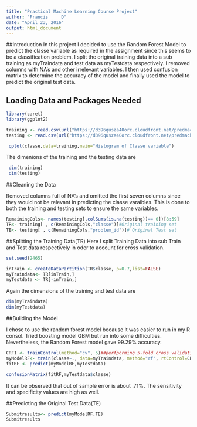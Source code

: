 ```yaml
---
title: "Practical Machine Learning Course Project"
author: "Francis     D"
date: "April 23, 2016"
output: html_document
---
```

##Introduction
In this project I decided to use the Random Forest Model to predict the classe variable as required in the assignment since this seems to be a classification problem. I split the original training data into a sub training as myTraindata and test data as myTestdata respectively. I removed columns with NA's and other irrelevant variables. I then used confusion matrix to determine the accuracy of the model and finally used the model to predict the original test data.

## Loading Data and Packages Needed
```r
library(caret)
library(ggplot2)

training <- read.csv(url("https://d396qusza40orc.cloudfront.net/predmachlearn/pml-training.csv"),na.strings=c("NA","#DIV/0",""))
testing <- read.csv(url("https://d396qusza40orc.cloudfront.net/predmachlearn/pml-testing.csv"),na.strings=c("NA","#DIV/0",""))

 qplot(classe,data=training,main="Histogram of Classe variable")
```


The dimenions of the training and the testing data are

```r
 dim(training)
 dim(testing)
```
 
##Cleaning the Data

Removed columns full of NA's and omitted the first seven columns since 
they would not be relevant in predicting  the classe varaibles. This is done to both the training and testing sets to ensure the same variables.

```r
RemainingCols<- names(testing[,colSums(is.na(testing))== 0])[8:59]
TR<- training[ , c(RemainingCols,"classe")]#Original training set
TE<- testing[ , c(RemainingCols,"problem_id")]# Original Test set
```

##Splitting the Training Data(TR)
Here I split Training Data into  sub Train and Test data respectively in oder
to account for cross validation.

```r
set.seed(2465)

inTrain <- createDataPartition(TR$classe, p=0.7,list=FALSE)
myTraindata<- TR[inTrain,]
myTestdata <- TR[-inTrain,]
```

Again the dimensions of the training and test data are

```r
dim(myTraindata)
dim(myTestdata)
```



##Building the Model

I chose to use the random forest model because it was easier to run
in my R consol. Tried boosting model GBM but run into some difficulties.
Nevertheless, the Random Forest model gave 99.29% accuracy.

```r
CRF1 <- trainControl(method="cv", 5)##perfporming 5-fold cross validation
myModelRF<- train(classe~., data=myTraindata, method="rf", rtControl=CRF1, ntree = 250)
fitRF <- predict(myModelRF,myTestdata)

confusionMatrix(fitRF,myTestdata$classe)
```

It can be observed that out of sample error is about .71%. The sensitivity and specificity  values are high as well.

##Predicting the Original Test Data(TE)
```r
Submitresults<- predict(myModelRF,TE)
Submitresults
```

